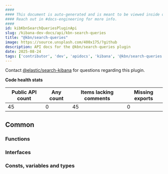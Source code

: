 ```yaml
---
####
#### This document is auto-generated and is meant to be viewed inside our experimental, new docs system.
#### Reach out in #docs-engineering for more info.
####
id: kibKbnSearchQueriesPluginApi
slug: /kibana-dev-docs/api/kbn-search-queries
title: "@kbn/search-queries"
image: https://source.unsplash.com/400x175/?github
description: API docs for the @kbn/search-queries plugin
date: 2025-08-24
tags: ['contributor', 'dev', 'apidocs', 'kibana', '@kbn/search-queries']
---
```




Contact [@elastic/search-kibana](https://github.com/orgs/elastic/teams/search-kibana) for questions regarding this plugin.

**Code health stats**

| Public API count  | Any count | Items lacking comments | Missing exports |
|-------------------|-----------|------------------------|-----------------|
| 45 | 0 | 45 | 0 |

## Common

### Functions
<DocDefinitionList data={kbnSearchQueriesObj.common.functions}/>

### Interfaces
<DocDefinitionList data={kbnSearchQueriesObj.common.interfaces}/>

### Consts, variables and types
<DocDefinitionList data={kbnSearchQueriesObj.common.misc}/>

